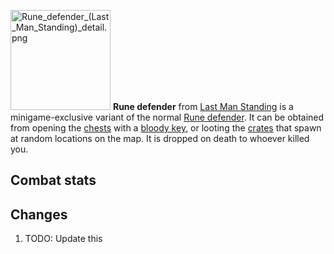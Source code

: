 {{Infobox Item
|name = Rune defender
|image = [[File:Rune defender (Last Man Standing).png]]
|release = [[04 August]] [[2016]]
|update = Last Man Standing Beta and Splashing Restrictions  # TODO: Update this
|members = No
|quest = No
|tradeable = No
|placeholder = No
|equipable = Yes
|stackable = No
|noteable = Yes
|options = Wield, Drop   # TODO: Update this
|examine = A defensive weapon.
|value = 3
|alchable = No
|weight = 0.453
|id = 27185
}}
[[File:Rune defender (Last Man Standing) detail.png|160px|left]]
'''Rune defender''' from [[Last Man Standing]] is a minigame-exclusive variant of the normal [[Rune defender]]. It can be obtained from opening the [[Chest (Last Man Standing)|chests]] with a [[bloody key]], or looting the [[Crate (Last Man Standing)|crates]] that spawn at random locations on the map. It is dropped on death to whoever killed you.

==Combat stats==
{{Infobox Bonuses
|astab = 20
|aslash = 19
|acrush = 18
|amagic = -3
|arange = -2
|dstab = 20
|dslash = 19
|dcrush = 18
|dmagic = -3
|drange = -2
|str = 5
|rstr = 0
|mdmg = 0
|prayer = 0
|slot = shield
|image = [[File:Rune defender equipped male.png|160px]]
|altimage = [[File:Rune defender equipped female.png|160px]]
}}



==Changes==
# TODO: Update this
{{Subject changes header}}
{{Subject changes
|date = 4 August 2016
|update = Last Man Standing
|change = The item was made fully available with the release of Last Man Standing.
}}
{{Subject changes footer}}

{{Last Man Standing In-game Items}}
